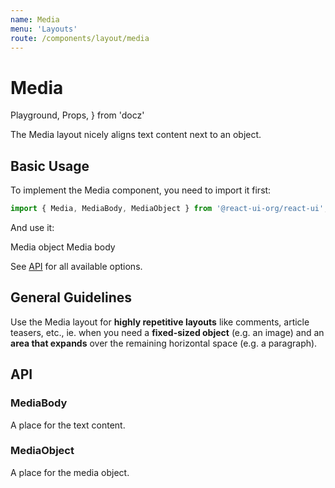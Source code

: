 ```yaml
---
name: Media
menu: 'Layouts'
route: /components/layout/media
---
```


# Media

  Playground,
  Props,
} from 'docz'

The Media layout nicely aligns text content next to an object.

## Basic Usage

To implement the Media component, you need to import it first:

```js
import { Media, MediaBody, MediaObject } from '@react-ui-org/react-ui';
```

And use it:

<Playground>
  <Media>
    <MediaObject>
      <Placeholder bordered>Media object</Placeholder>
    </MediaObject>
    <MediaBody>
      <Placeholder bordered>Media body</Placeholder>
    </MediaBody>
  </Media>
</Playground>

See [API](#api) for all available options.

## General Guidelines

Use the Media layout for **highly repetitive layouts** like comments, article
teasers, etc., ie. when you need a **fixed-sized object** (e.g. an image) and an
**area that expands** over the remaining horizontal space (e.g. a paragraph).

## API

<Props table of={Media} />

### MediaBody

A place for the text content.

<Props table of={MediaBody} />

### MediaObject

A place for the media object.

<Props table of={MediaObject} />
